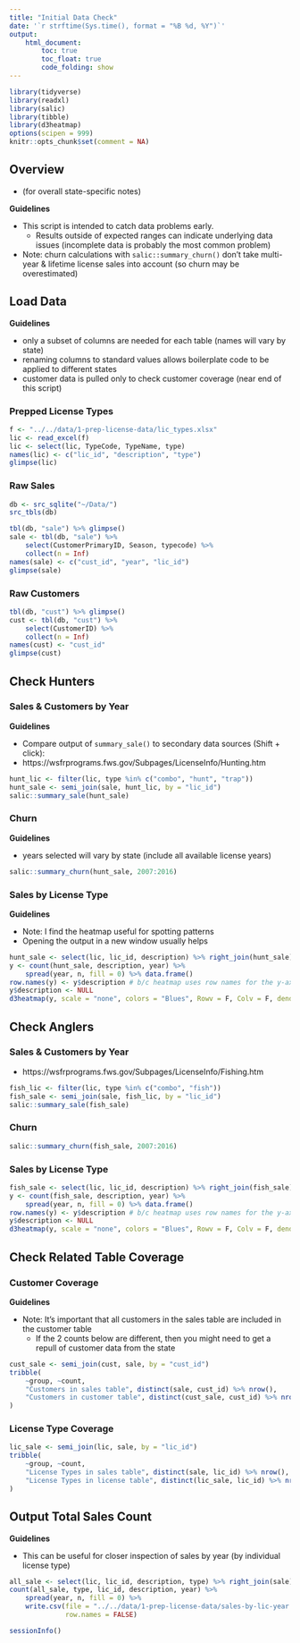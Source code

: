 ```yaml
---
title: "Initial Data Check"
date: '`r strftime(Sys.time(), format = "%B %d, %Y")`'
output: 
    html_document:
        toc: true
        toc_float: true
        code_folding: show
---
```


```r
library(tidyverse)
library(readxl)
library(salic)
library(tibble)
library(d3heatmap)
options(scipen = 999)
knitr::opts_chunk$set(comment = NA)
```

## Overview

- (for overall state-specific notes)

**Guidelines**

- This script is intended to catch data problems early.
    + Results outside of expected ranges can indicate underlying data issues (incomplete data is probably the most common problem)
- Note: churn calculations with `salic::summary_churn()` don't take multi-year & lifetime license sales into account (so churn may be overestimated)

## Load Data

**Guidelines**

- only a subset of columns are needed for each table (names will vary by state)
- renaming columns to standard values allows boilerplate code to be applied to different states
- customer data is pulled only to check customer coverage (near end of this script)

### Prepped License Types

```r
f <- "../../data/1-prep-license-data/lic_types.xlsx"
lic <- read_excel(f)
lic <- select(lic, TypeCode, TypeName, type)
names(lic) <- c("lic_id", "description", "type")
glimpse(lic)
```

### Raw Sales

```r
db <- src_sqlite("~/Data/")
src_tbls(db)
```

```r
tbl(db, "sale") %>% glimpse()
sale <- tbl(db, "sale") %>%
    select(CustomerPrimaryID, Season, typecode) %>%
    collect(n = Inf)
names(sale) <- c("cust_id", "year", "lic_id")
glimpse(sale)
```

### Raw Customers

```r
tbl(db, "cust") %>% glimpse()
cust <- tbl(db, "cust") %>% 
    select(CustomerID) %>% 
    collect(n = Inf)
names(cust) <- "cust_id"
glimpse(cust)
```

## Check Hunters

### Sales & Customers by Year

**Guidelines**

- Compare output of `summary_sale()` to secondary data sources (Shift + click):
- https://wsfrprograms.fws.gov/Subpages/LicenseInfo/Hunting.htm

```r
hunt_lic <- filter(lic, type %in% c("combo", "hunt", "trap"))
hunt_sale <- semi_join(sale, hunt_lic, by = "lic_id")
salic::summary_sale(hunt_sale)
```

### Churn

**Guidelines**

- years selected will vary by state (include all available license years)

```r
salic::summary_churn(hunt_sale, 2007:2016)
```

### Sales by License Type

**Guidelines**

- Note: I find the heatmap useful for spotting patterns
- Opening the output in a new window usually helps

```r
hunt_sale <- select(lic, lic_id, description) %>% right_join(hunt_sale)
y <- count(hunt_sale, description, year) %>% 
    spread(year, n, fill = 0) %>% data.frame()
row.names(y) <- y$description # b/c heatmap uses row names for the y-axis
y$description <- NULL
d3heatmap(y, scale = "none", colors = "Blues", Rowv = F, Colv = F, dendrogram="none")
```

## Check Anglers

### Sales & Customers by Year

- https://wsfrprograms.fws.gov/Subpages/LicenseInfo/Fishing.htm

```r
fish_lic <- filter(lic, type %in% c("combo", "fish"))
fish_sale <- semi_join(sale, fish_lic, by = "lic_id")
salic::summary_sale(fish_sale)
```

### Churn

```r
salic::summary_churn(fish_sale, 2007:2016)
```

### Sales by License Type

```r
fish_sale <- select(lic, lic_id, description) %>% right_join(fish_sale)
y <- count(fish_sale, description, year) %>% 
    spread(year, n, fill = 0) %>% data.frame()
row.names(y) <- y$description # b/c heatmap uses row names for the y-axis
y$description <- NULL
d3heatmap(y, scale = "none", colors = "Blues", Rowv = F, Colv = F, dendrogram="none")
```

## Check Related Table Coverage

### Customer Coverage

**Guidelines**

- Note: It's important that all customers in the sales table are included in the customer table
    + If the 2 counts below are different, then you might need to get a repull of customer data from the state

```r
cust_sale <- semi_join(cust, sale, by = "cust_id")
tribble(
    ~group, ~count,
    "Customers in sales table", distinct(sale, cust_id) %>% nrow(),
    "Customers in customer table", distinct(cust_sale, cust_id) %>% nrow()
)
```

### License Type Coverage

```r
lic_sale <- semi_join(lic, sale, by = "lic_id")
tribble(
    ~group, ~count,
    "License Types in sales table", distinct(sale, lic_id) %>% nrow(),
    "License Types in license table", distinct(lic_sale, lic_id) %>% nrow()
)
```

## Output Total Sales Count

**Guidelines**

- This can be useful for closer inspection of sales by year (by individual license type)

```r
all_sale <- select(lic, lic_id, description, type) %>% right_join(sale)
count(all_sale, type, lic_id, description, year) %>% 
    spread(year, n, fill = 0) %>% 
    write.csv(file = "../../data/1-prep-license-data/sales-by-lic-year.csv", 
              row.names = FALSE)
```

```r
sessionInfo()
```
